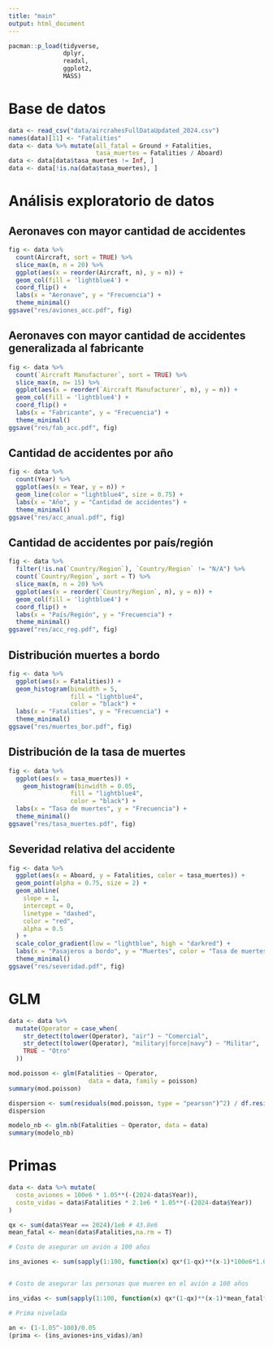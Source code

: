 ```yaml
---
title: "main"
output: html_document
---
```



```r
pacman::p_load(tidyverse, 
               dplyr, 
               readxl, 
               ggplot2,
               MASS)
```

# Base de datos
```r
data <- read_csv("data/aircrahesFullDataUpdated_2024.csv")
names(data)[11] <- "Fatalities"
data <- data %>% mutate(all_fatal = Ground + Fatalities,
                        tasa_muertes = Fatalities / Aboard)
data <- data[data$tasa_muertes != Inf, ]
data <- data[!is.na(data$tasa_muertes), ]
```

# Análisis exploratorio de datos

## Aeronaves con mayor cantidad de accidentes
```r
fig <- data %>% 
  count(Aircraft, sort = TRUE) %>% 
  slice_max(n, n = 20) %>% 
  ggplot(aes(x = reorder(Aircraft, n), y = n)) +
  geom_col(fill = 'lightblue4') +
  coord_flip() +
  labs(x = "Aeronave", y = "Frecuencia") +
  theme_minimal()
ggsave("res/aviones_acc.pdf", fig)
```

## Aeronaves con mayor cantidad de accidentes generalizada al fabricante 
```r
fig <- data %>% 
  count(`Aircraft Manufacturer`, sort = TRUE) %>% 
  slice_max(n, n= 15) %>% 
  ggplot(aes(x = reorder(`Aircraft Manufacturer`, n), y = n)) +
  geom_col(fill = 'lightblue4') +
  coord_flip() +
  labs(x = "Fabricante", y = "Frecuencia") +
  theme_minimal()
ggsave("res/fab_acc.pdf", fig)
```

## Cantidad de accidentes por año
```r
fig <- data %>%
  count(Year) %>%
  ggplot(aes(x = Year, y = n)) +
  geom_line(color = "lightblue4", size = 0.75) +
  labs(x = "Año", y = "Cantidad de accidentes") +
  theme_minimal()
ggsave("res/acc_anual.pdf", fig)
```

## Cantidad de accidentes por país/región
```r
fig <- data %>%
  filter(!is.na(`Country/Region`), `Country/Region` != "N/A") %>%
  count(`Country/Region`, sort = T) %>%
  slice_max(n, n = 20) %>%
  ggplot(aes(x = reorder(`Country/Region`, n), y = n)) +
  geom_col(fill = 'lightblue4') +
  coord_flip() +
  labs(x = "País/Región", y = "Frecuencia") +
  theme_minimal()
ggsave("res/acc_reg.pdf", fig)
```

## Distribución muertes a bordo
```r
fig <- data %>%
  ggplot(aes(x = Fatalities)) +
  geom_histogram(binwidth = 5,
                 fill = "lightblue4",
                 color = "black") +
  labs(x = "Fatalities", y = "Frecuencia") +
  theme_minimal()
ggsave("res/muertes_bor.pdf", fig)
```

## Distribución de la tasa de muertes

```r
fig <- data %>%
  ggplot(aes(x = tasa_muertes)) +
    geom_histogram(binwidth = 0.05,
                 fill = "lightblue4",
                 color = "black") +
  labs(x = "Tasa de muertes", y = "Frecuencia") +
  theme_minimal()
ggsave("res/tasa_muertes.pdf", fig)
```

## Severidad relativa del accidente
```r
fig <- data %>%
  ggplot(aes(x = Aboard, y = Fatalities, color = tasa_muertes)) +
  geom_point(alpha = 0.75, size = 2) +
  geom_abline(
    slope = 1,
    intercept = 0,
    linetype = "dashed",
    color = "red",
    alpha = 0.5
  ) +
  scale_color_gradient(low = "lightblue", high = "darkred") +
  labs(x = "Pasajeros a bordo", y = "Muertes", color = "Tasa de muertes") +
  theme_minimal()
ggsave("res/severidad.pdf", fig)
```

# GLM
```r
data <- data %>%
  mutate(Operator = case_when(
    str_detect(tolower(Operator), "air") ~ "Comercial",
    str_detect(tolower(Operator), "military|force|navy") ~ "Militar",
    TRUE ~ "Otro"
  ))
```


```r
mod.poisson <- glm(Fatalities ~ Operator, 
                      data = data, family = poisson)
summary(mod.poisson)
```

```r
dispersion <- sum(residuals(mod.poisson, type = "pearson")^2) / df.residual(mod.poisson)
dispersion
```


```r
modelo_nb <- glm.nb(Fatalities ~ Operator, data = data)
summary(modelo_nb)
```

# Primas

```r
data <- data %>% mutate(
  costo_aviones = 100e6 * 1.05**(-(2024-data$Year)),
  costo_vidas = data$Fatalities * 2.1e6 * 1.05**(-(2024-data$Year))
)

qx <- sum(data$Year == 2024)/1e6 # 43.8e6
mean_fatal <- mean(data$Fatalities,na.rm = T)

# Costo de asegurar un avión a 100 años

ins_aviones <- sum(sapply(1:100, function(x) qx*(1-qx)**(x-1)*100e6*1.05**(-x+1)))


# Costo de asegurar las personas que mueren en el avión a 100 años

ins_vidas <- sum(sapply(1:100, function(x) qx*(1-qx)**(x-1)*mean_fatal*2.1e6*1.05**(-x+1)))

# Prima nivelada

an <- (1-1.05^-100)/0.05
(prima <- (ins_aviones+ins_vidas)/an)
```


